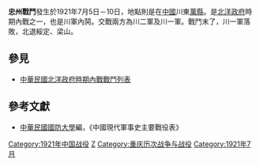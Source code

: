 {{Infobox Military Conflict|
campaign=|
image=|
caption=|
conflict=忠州戰鬥|
date=1921年7月5日－10日|
place=[[中國|中國]]川東萬縣一帶|
result=川一軍大敗，北退川北綏定、梁山|
combatant1=川二軍|
combatant2=川一軍| 
commander1=川二軍楊森|
commander2=川一軍但懋辛|
strength1=|
strength2=|
casualties1=|
casualties2=|
}}
'''忠州戰鬥'''發生於1921年7月5日－10日，地點則是在[[中國|中國]]川東[[萬縣|萬縣]]。是[[北洋政府|北洋政府]]時期內戰之一，也是川軍內鬨。交戰兩方為川二軍及川一軍。戰鬥末了，川一軍落敗，北退綏定、梁山。
==參見==
*[[中華民國北洋政府時期內戰戰鬥列表|中華民國北洋政府時期內戰戰鬥列表]]
==參考文獻==
*[[中華民國|中華民國]][[國防大學_(臺灣)|國防大學]]編，《中國現代軍事史主要戰役表》

[[Category:1921年中国战役|Category:1921年中国战役]]
[[Category:中华民国北洋政府时期内战战役|Z]]
[[Category:重庆历次战争与战役|Category:重庆历次战争与战役]]
[[Category:1921年7月|Category:1921年7月]]